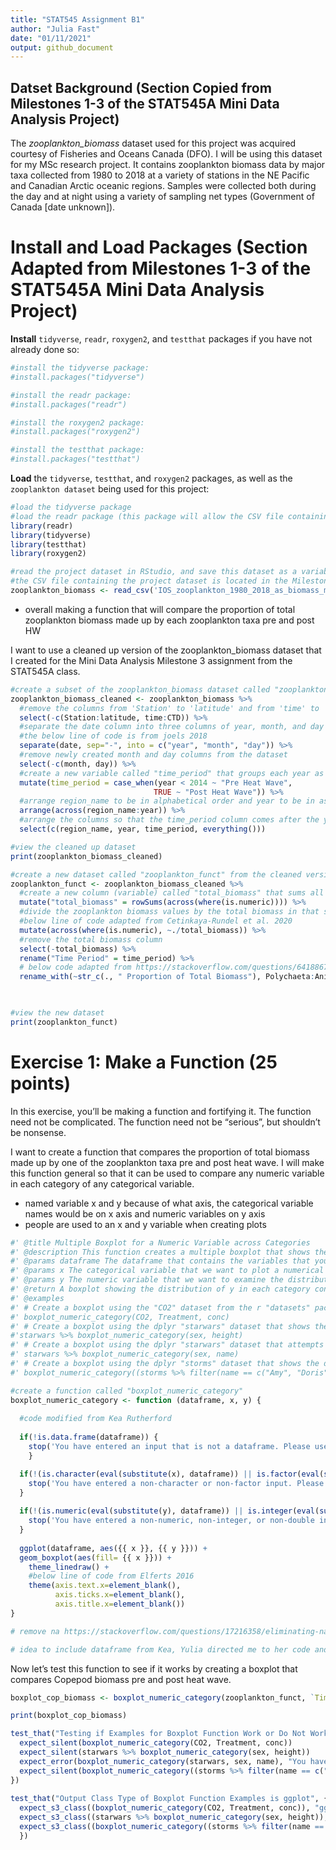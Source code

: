```yaml
---
title: "STAT545 Assignment B1"
author: "Julia Fast"
date: "01/11/2021"
output: github_document
---
```



## Datset Background (Section Copied from Milestones 1-3 of the STAT545A Mini Data Analysis Project)

The *zooplankton_biomass* dataset used for this project was acquired courtesy of Fisheries and Oceans Canada (DFO). I will be using this dataset for my MSc research project. It contains zooplankton biomass data by major taxa collected from 1980 to 2018 at a variety of stations in the NE Pacific and Canadian Arctic oceanic regions. Samples were collected both during the day and at night using a variety of sampling net types (Government of Canada [date unknown]).

# Install and Load Packages (Section Adapted from Milestones 1-3 of the STAT545A Mini Data Analysis Project)

**Install** `tidyverse`, `readr`, `roxygen2`, and `testthat` packages if you have not already done so:
```r

#install the tidyverse package:
#install.packages("tidyverse")

#install the readr package:
#install.packages("readr")

#install the roxygen2 package:
#install.packages("roxygen2")

#install the testthat package:
#install.packages("testthat")

```

**Load** the `tidyverse`, `testthat`, and `roxygen2` packages, as well as the `zooplankton dataset` being used for this project:
```r

#load the tidyverse package
#load the readr package (this package will allow the CSV file containing the project dataset to be read)
library(readr) 
library(tidyverse)
library(testthat)
library(roxygen2)

#read the project dataset in RStudio, and save this dataset as a variable called "zooplankton_biomass"
#the CSV file containing the project dataset is located in the Milestone2 folder of the project GitHub repository
zooplankton_biomass <- read_csv('IOS_zooplankton_1980_2018_as_biomass_major_taxa_groups_EN.csv')

```


- overall making a function that will compare the proportion of total zooplankton biomass made up by each zooplankton taxa pre and post HW

I want to use a cleaned up version of the zooplankton_biomass dataset that I created for the Mini Data Analysis Milestone 3 assignment from the STAT545A class.
```r
#create a subset of the zooplankton_biomass dataset called "zooplankton_biomass_cleaned"
zooplankton_biomass_cleaned <- zooplankton_biomass %>% 
  #remove the columns from 'Station' to 'latitude' and from 'time' to 'CTD' from the dataset
  select(-c(Station:latitude, time:CTD)) %>% 
  #separate the date column into three columns of year, month, and day
  #the below line of code is from joels 2018
  separate(date, sep="-", into = c("year", "month", "day")) %>% 
  #remove newly created month and day columns from the dataset
  select(-c(month, day)) %>% 
  #create a new variable called "time_period" that groups each year as either pre or post marine heat wave
  mutate(time_period = case_when(year < 2014 ~ "Pre Heat Wave",
                                TRUE ~ "Post Heat Wave")) %>% 
  #arrange region_name to be in alphabetical order and year to be in ascending order
  arrange(across(region_name:year)) %>% 
  #arrange the columns so that the time_period column comes after the year column
  select(c(region_name, year, time_period, everything()))

#view the cleaned up dataset
print(zooplankton_biomass_cleaned)
```

```r
#create a new dataset called "zooplankton_funct" from the cleaned version of the original dataset
zooplankton_funct <- zooplankton_biomass_cleaned %>% 
  #create a new column (variable) called "total_biomass" that sums all zooplankton taxa biomass values in each row
  mutate("total_biomass" = rowSums(across(where(is.numeric)))) %>%
  #divide the zooplankton biomass values by the total biomass in that sample so that these cells contain the proportion of total biomass the zooplankton taxa makes up in each sample
  #below line of code adapted from Cetinkaya-Rundel et al. 2020
  mutate(across(where(is.numeric), ~./total_biomass)) %>% 
  #remove the total biomass column
  select(-total_biomass) %>% 
  rename("Time Period" = time_period) %>% 
  # below code adapted from https://stackoverflow.com/questions/64188671/renaming-multiple-columns-with-dplyr-renameacross
  rename_with(~str_c(., " Proportion of Total Biomass"), Polychaeta:Animalia)
  


#view the new dataset
print(zooplankton_funct)

```
# Exercise 1: Make a Function (25 points)

In this exercise, you’ll be making a function and fortifying it. The function need not be complicated. The function need not be “serious”, but shouldn’t be nonsense.

I want to create a function that compares the proportion of total biomass made up by one of the zooplankton taxa pre and post heat wave. I will make this function general so that it can be used to compare any numeric variable in each category of any categorical variable. 


- named variable x and y because of what axis, the categorical variable names would be on x axis and numeric variables on y axis
- people are used to an x and y variable when creating plots

```r
#' @title Multiple Boxplot for a Numeric Variable across Categories 
#' @description This function creates a multiple boxplot that shows the distribution of a numeric variable in different categories contained in a categorical variable. NA values will automatically be removed from the data, which will lead to the warning message "Removed n rows containing non-finite values (stat_boxplot)" with n being the number of NA rows removed.
#' @params dataframe The dataframe that contains the variables that you would like to use to create the boxplot. The class of this parameter must be dataframe.
#' @params x The categorical variable that we want to plot a numerical variable across. x must be a vector of class character or factor.
#' @params y The numeric variable that we want to examine the distribution of across a categorical variable. y must be a vector of class double, integer, or numeric.
#' @return A boxplot showing the distribution of y in each category contained in x
#' @examples 
#' # Create a boxplot using the "CO2" dataset from the r "datasets" package that shows the distribution of CO2 concentration of grass plants in each treatment type (chilled or nonchilled):
#' boxplot_numeric_category(CO2, Treatment, conc)
#' # Create a boxplot using the dplyr "starwars" dataset that shows the distribution of the height of starwars characters based on the sex of the characters:
#'starwars %>% boxplot_numeric_category(sex, height)
#' # Create a boxplot using the dplyr "starwars" dataset that attempts to plot the distribution of the name of starwars characters based on the sex of the characters.Because the name variable is a character and not a numeric vector, the function will deliver an error message.
#' starwars %>% boxplot_numeric_category(sex, name)
#' # Create a boxplot using the dplyr "storms" dataset that shows the distribution of the wind speeds observed for the storms Caroline and Doris:
#' boxplot_numeric_category((storms %>% filter(name == c("Amy", "Doris"))), name, wind)

#create a function called "boxplot_numeric_category"
boxplot_numeric_category <- function (dataframe, x, y) {
  
  #code modified from Kea Rutherford
  
  if(!is.data.frame(dataframe)) {
    stop('You have entered an input that is not a dataframe. Please use a dataframe for the dataframe input')
    }

  if(!(is.character(eval(substitute(x), dataframe)) || is.factor(eval(substitute(x), dataframe)))) {
    stop('You have entered a non-character or non-factor input. Please enter a character variable or factor variable for the x input')
  }
  
  if(!(is.numeric(eval(substitute(y), dataframe)) || is.integer(eval(substitute(y), dataframe)) || is.double(eval(substitute(y), dataframe)))) {
    stop('You have entered a non-numeric, non-integer, or non-double input. Please enter a variable of a numeric, integer, or double class for the y input')
  }
  
  ggplot(dataframe, aes({{ x }}, {{ y }})) + 
  geom_boxplot(aes(fill= {{ x }})) + 
    theme_linedraw() +
    #below line of code from Elferts 2016
    theme(axis.text.x=element_blank(),
          axis.ticks.x=element_blank(),
          axis.title.x=element_blank())
}

# remove na https://stackoverflow.com/questions/17216358/eliminating-nas-from-a-ggplot

# idea to include dataframe from Kea, Yulia directed me to her code and so is ||


```

Now let's test this function to see if it works by creating a boxplot that compares Copepod biomass pre and post heat wave.
```r

boxplot_cop_biomass <- boxplot_numeric_category(zooplankton_funct, `Time Period`, `Copepoda Proportion of Total Biomass`)

print(boxplot_cop_biomass)

```

```r

test_that("Testing if Examples for Boxplot Function Work or Do Not Work as Expected", {
  expect_silent(boxplot_numeric_category(CO2, Treatment, conc))
  expect_silent(starwars %>% boxplot_numeric_category(sex, height))
  expect_error(boxplot_numeric_category(starwars, sex, name), "You have entered a non-numeric, non-integer, or non-double input. Please enter a variable of a numeric, integer, or double class for the y input")
  expect_silent(boxplot_numeric_category((storms %>% filter(name == c("Amy", "Doris"))), name, wind))
})
  
test_that("Output Class Type of Boxplot Function Examples is ggplot", {
  expect_s3_class((boxplot_numeric_category(CO2, Treatment, conc)), "ggplot")
  expect_s3_class((starwars %>% boxplot_numeric_category(sex, height)), "ggplot")
  expect_s3_class((boxplot_numeric_category((storms %>% filter(name == c("Amy", "Doris"))), name, wind)), "ggplot")
  })

```
